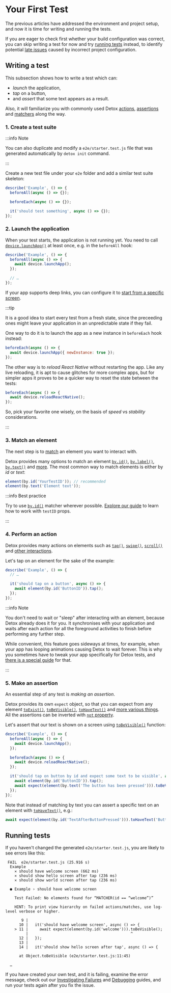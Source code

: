 

# Your First Test

The previous articles have addressed the environment and project setup, and now it is time for writing
and running the tests.

If you are eager to check first whether your build configuration was correct, you can skip writing a test for now and try [running tests](#running-tests) instead, to identify potential [late issues](../troubleshooting/running-tests.md#no-simulators-found-ios) caused by incorrect project configuration.

## Writing a test

This subsection shows how to write a test which can:

* _launch_ the application,
* _tap_ on a button,
* and _assert_ that some text appears as a result.

Also, it will familiarize you with commonly used Detox [actions], [assertions] and [matchers] along the way.

### 1. Create a test suite

:::info Note

You can also duplicate and modify a `e2e/starter.test.js` file that was generated automatically by `detox init` command.

:::

Create a new test file under your `e2e` folder and add a similar test suite skeleton:

```js title="e2e/yourTestName.test.js"
describe('Example', () => {
  beforeAll(async () => {});

  beforeEach(async () => {});

  it('should test something', async () => {});
});
```

### 2. Launch the application

When your test starts, the application is not running yet. You need to call [`device.launchApp()`](../api/device.md#devicelaunchappparams) at least once, e.g. in the `beforeAll` hook:

```js
describe('Example', () => {
  beforeAll(async () => {
    await device.launchApp();
  });

  // …
});
```

If your app supports deep links, you can configure it to [start from a specific screen](../guide/mocking-open-with-url.md).

:::tip

It is a good idea to start every test from a fresh state, since the preceeding ones might leave your application
in an unpredictable state if they fail.

One way to do it is to launch the app as a new instance in `beforeEach` hook instead:

```js
beforeEach(async () => {
  await device.launchApp({ newInstance: true });
});
```

The other way is to _reload React Native_ without restarting the app. Like any live reloading, it is apt to cause glitches for more complex apps,
but for simpler apps it proves to be a quicker way to reset the state between the tests:

```js
beforeEach(async () => {
  await device.reloadReactNative();
});
```

So, pick your favorite one wisely, on the basis of _speed_ vs _stability_ considerations.

:::

### 3. Match an element

The next step is to [match][matchers] an element you want to interact with.

Detox provides many options to match an element [`by.id()`], [`by.label()`], [`by.text()`] and [more][matchers].
The most common way to match elements is either by _id_ or _text_:

```js
element(by.id('YourTestID')); // recommended
element(by.text('Element text'));
```

:::info Best practice

Try to use [`by.id()`](../api/matchers.md#byidid) matcher wherever possible.
[Explore our guide](../guide/test-id.md) to learn how to work with `testID` props.

:::

### 4. Perform an action

Detox provides many actions on elements such as [`tap()`], [`swipe()`], [`scroll()`] and [other interactions][actions#more].

Let's tap on an element for the sake of the example:

```jsx
describe('Example', () => {
  // …

  it('should tap on a button', async () => {
    await element(by.id('ButtonID')).tap();
  });
});
```

:::info Note

You don't need to wait or "sleep" after interacting with an element, because Detox already does it for you.
It synchronises with your application and waits after each action for all the foreground activities to finish before performing any further step.

While convenient, this feature goes sideways at times, for example, when your app has looping animations causing Detox to wait forever.
This is why you sometimes have to tweak your app specifically for Detox tests, and [there is a special guide](../troubleshooting/synchronization.md) for that.

:::

### 5. Make an assertion

An essential step of any test is _making an assertion_.

Detox provides its own `expect` object, so that you can expect from any element [`toExist()`], [`toBeVisible()`], [`toHaveText()`] and [more various things][assertions#more].
All the assertions can be inverted with [`not` property](../api/expect.md#not).

Let's assert that our text is shown on a screen using [`toBeVisible()`] function:

```jsx
describe('Example', () => {
  beforeAll(async () => {
    await device.launchApp();
  });

  beforeEach(async () => {
    await device.reloadReactNative();
  });

  it('should tap on button by id and expect some text to be visible', async () => {
    await element(by.id('ButtonID')).tap();
    await expect(element(by.text('The button has been pressed'))).toBeVisible();
  });
});
```

Note that instead of matching by text you can assert a specific text on an element with [`toHaveText()`], e.g.:

```jsx
await expect(element(by.id('TextAfterButtonPressed'))).toHaveText('Button pressed');
```

## Running tests

<Tabs groupId="configurationName">
  <TabItem value="ios.sim.debug" label="iOS (Debug)">
    <RunningYourTest configurationName={'ios.sim.debug'} debug />
  </TabItem>
  <TabItem value="ios.sim.release" label="iOS (Release)">
    <RunningYourTest configurationName={'ios.sim.release'} />
  </TabItem>
  <TabItem value="android.emu.debug" label="Android (Debug)">
    <RunningYourTest configurationName={'android.emu.debug'} debug />
  </TabItem>
  <TabItem value="android.emu.release" label="Android (Release)">
    <RunningYourTest configurationName={'android.emu.release'} />
  </TabItem>
</Tabs>

If you haven't changed the generated `e2e/starter.test.js`, you are likely to see errors like this:

```
 FAIL  e2e/starter.test.js (25.916 s)
  Example
    ✕ should have welcome screen (662 ms)
    ✕ should show hello screen after tap (236 ms)
    ✕ should show world screen after tap (236 ms)

  ● Example › should have welcome screen

    Test Failed: No elements found for “MATCHER(id == “welcome”)”

    HINT: To print view hierarchy on failed actions/matches, use log-level verbose or higher.

       9 |
      10 |   it('should have welcome screen', async () => {
    > 11 |     await expect(element(by.id('welcome'))).toBeVisible();
         |                                             ^
      12 |   });
      13 |
      14 |   it('should show hello screen after tap', async () => {

      at Object.toBeVisible (e2e/starter.test.js:11:45)

  …
```

If you have created your own test, and it is failing, examine the error message, check out our [Investigating Failures](../guide/investigating-test-failure.mdx)
and [Debugging](debugging.mdx) guides, and run your tests again after you fix the issue.

[matchers]: ../api/matchers.md
[`by.id()`]: ../api/matchers.md#byidid
[`by.label()`]: ../api/matchers.md#bylabellabel
[`by.text()`]: ../api/matchers.md#bytexttext
[actions]: ../api/actions.md
[`tap()`]: ../api/actions.md#tappoint
[`swipe()`]: ../api/actions.md#swipedirection-speed-normalizedoffset-normalizedstartingpointx-normalizedstartingpointy
[`scroll()`]: ../api/actions.md#scrolloffset-direction-startpositionx-startpositiony
[actions#more]: ../api/actions.md#methods
[assertions]: ../api/expect.md
[`toExist()`]: ../api/expect.md#toexist
[`toBeVisible()`]: ../api/expect.md#tobevisible
[`toHaveText()`]: ../api/expect.md#tohavetexttext
[assertions#more]: ../api/expect.md#methods
